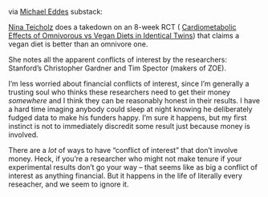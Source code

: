 

via [Michael Eddes](https://michaeleades.substack.com/p/the-arrow-154?utm_source=post-email-title&publication_id=1183664&post_id=139735612&utm_campaign=email-post-title&isFreemail=true&r=1upsgx&utm_medium=email) substack:

[Nina Teicholz](https://unsettledscience.substack.com/p/stanfords-vegan-twin-study-science?utm_source=substack&utm_campaign=post_embed&utm_medium=email) does a takedown on an 8-week RCT ( [Cardiometabolic Effects of Omnivorous vs Vegan Diets in Identical Twins](https://jamanetwork.com/journals/jamanetworkopen/fullarticle/2812392?resultClick=3)) that claims a vegan diet is better than an omnivore one.

She notes all the apparent conflicts of interest by the researchers:  Stanford's Christopher Gardner and Tim Spector (makers of ZOE).

I'm less worried about financial conflicts of interest, since I'm generally a trusting soul who thinks these researchers need to get their money *somewhere* and I think they can be reasonably honest in their results. I have a hard time imaging  anybody could sleep at night knowing he deliberately fudged data to make his funders happy. I'm sure it happens, but my first instinct is not to immediately discredit some result just because money is involved.

There are a *lot* of ways to have "conflict of interest" that don't involve money. Heck, if you're a researcher who might not make tenure if your experimental results don't go your way -- that seems like as big a conflict of interest as anything financial.  But it happens in the life of literally every reseacher, and we seem to ignore it.








